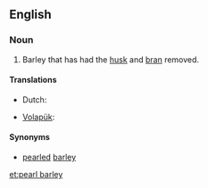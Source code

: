 ==English==

===Noun===
{{en-noun|head=[[pearl]] [[barley]]|-}}
# Barley that has had the [[husk]] and [[bran]] removed.

====Translations====
{{trans-top}}
* Dutch: {{t+|nl|gort|m}}
{{trans-mid}}
* [[Volapük]]: {{t-|vo|pärlatahod}}
{{trans-bottom}}
====Synonyms====
*[[pearled]] [[barley]]

[[et:pearl barley]]